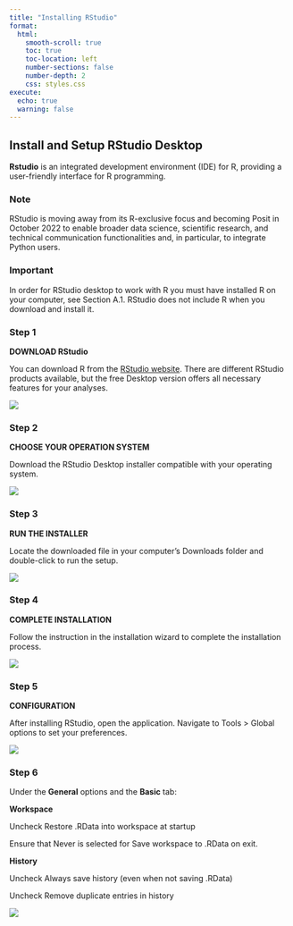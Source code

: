 ```yaml
---
title: "Installing RStudio"
format:
  html:
    smooth-scroll: true
    toc: true
    toc-location: left
    number-sections: false
    number-depth: 2
    css: styles.css
execute:
  echo: true
  warning: false
---
```


## Install and Setup RStudio Desktop

**Rstudio** is an integrated development environment (IDE) for R, providing a user-friendly interface for R programming.

::: callout-tip
### Note

RStudio is moving away from its R-exclusive focus and becoming Posit in October 2022 to enable broader data science, scientific research, and technical communication functionalities and, in particular, to integrate Python users.
:::

::: callout-tip
### Important

In order for RStudio desktop to work with R you must have installed R on your computer, see Section A.1. RStudio does not include R when you download and install it.
:::

::: panel-tabset
### Step 1

**DOWNLOAD RStudio**

You can download R from the [RStudio website](https://posit.co/download/rstudio-desktop/). There are different RStudio products available, but the free Desktop version offers all necessary features for your analyses.

![](images/pic21.png)

### Step 2

**CHOOSE YOUR OPERATION SYSTEM**

Download the RStudio Desktop installer compatible with your operating system.

![](images/pic22.png)

### Step 3

**RUN THE INSTALLER**

Locate the downloaded file in your computer's Downloads folder and double-click to run the setup.

![](images/pic23.png)

### Step 4

**COMPLETE INSTALLATION**

Follow the instruction in the installation wizard to complete the installation process.

![](images/pic24.png)

### Step 5

**CONFIGURATION**

After installing RStudio, open the application. Navigate to Tools \> Global options to set your preferences.

![](images/pic25.png)

### Step 6

Under the **General** options and the **Basic** tab:

**Workspace**

Uncheck Restore .RData into workspace at startup

Ensure that Never is selected for Save workspace to .RData on exit.

**History**

Uncheck Always save history (even when not saving .RData)

Uncheck Remove duplicate entries in history

![](images/pic26.png)
:::
